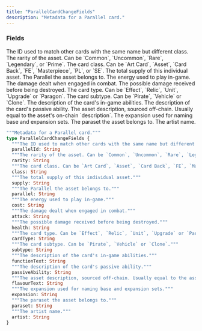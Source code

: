 ```yaml
---
title: "ParallelCardChangeFields"
description: "Metadata for a Parallel card."
---
```


### Fields

<ResponseField name="parallelId" type="String">
  The ID used to match other cards with the same name but different class.
</ResponseField>

<ResponseField name="rarity" type="String">
  The rarity of the asset. Can be `Common`, `Uncommon`, `Rare`, `Legendary`, or `Prime`.
</ResponseField>

<ResponseField name="class" type="String">
  The card class. Can be `Art Card`, `Asset`, `Card Back`, `FE`, `Masterpiece`, `PL`, or `SE`.
</ResponseField>

<ResponseField name="supply" type="String">
  The total supply of this individual asset.
</ResponseField>

<ResponseField name="parallel" type="String">
  The Parallel the asset belongs to.
</ResponseField>

<ResponseField name="cost" type="String">
  The energy used to play in-game.
</ResponseField>

<ResponseField name="attack" type="String">
  The damage dealt when engaged in combat.
</ResponseField>

<ResponseField name="health" type="String">
  The possible damage received before being destroyed.
</ResponseField>

<ResponseField name="cardType" type="String">
  The card type. Can be `Effect`, `Relic`, `Unit`, `Upgrade` or `Paragon`.
</ResponseField>

<ResponseField name="subtype" type="String">
  The card subtype. Can be `Pirate`, `Vehicle` or `Clone`.
</ResponseField>

<ResponseField name="functionText" type="String">
  The description of the card's in-game abilities.
</ResponseField>

<ResponseField name="passiveAbility" type="String">
  The description of the card's passive ability.
</ResponseField>

<ResponseField name="flavourText" type="String">
  The asset description, sourced off-chain. Usually equal to the asset's on-chain `description`.
</ResponseField>

<ResponseField name="expansion" type="String">
  The expansion used for naming base and expansion sets.
</ResponseField>

<ResponseField name="paraset" type="String">
  The paraset the asset belongs to.
</ResponseField>

<ResponseField name="artist" type="String">
  The artist name.
</ResponseField>


```graphql ParallelCardChangeFields
"""Metadata for a Parallel card."""
type ParallelCardChangeFields {
  """The ID used to match other cards with the same name but different class."""
  parallelId: String
  """The rarity of the asset. Can be `Common`, `Uncommon`, `Rare`, `Legendary`, or `Prime`."""
  rarity: String
  """The card class. Can be `Art Card`, `Asset`, `Card Back`, `FE`, `Masterpiece`, `PL`, or `SE`."""
  class: String
  """The total supply of this individual asset."""
  supply: String
  """The Parallel the asset belongs to."""
  parallel: String
  """The energy used to play in-game."""
  cost: String
  """The damage dealt when engaged in combat."""
  attack: String
  """The possible damage received before being destroyed."""
  health: String
  """The card type. Can be `Effect`, `Relic`, `Unit`, `Upgrade` or `Paragon`."""
  cardType: String
  """The card subtype. Can be `Pirate`, `Vehicle` or `Clone`."""
  subtype: String
  """The description of the card's in-game abilities."""
  functionText: String
  """The description of the card's passive ability."""
  passiveAbility: String
  """The asset description, sourced off-chain. Usually equal to the asset's on-chain `description`."""
  flavourText: String
  """The expansion used for naming base and expansion sets."""
  expansion: String
  """The paraset the asset belongs to."""
  paraset: String
  """The artist name."""
  artist: String
}
```
